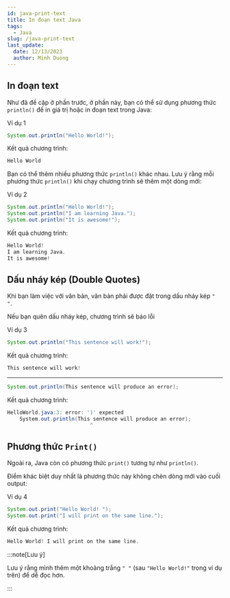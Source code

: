```yaml
---
id: java-print-text
title: In đoạn text Java
tags:
  - Java
slug: /java-print-text
last_update:
  date: 12/13/2023
  author: Minh Duong
---
```


## In đoạn text 

Như đã đề cập ở phần trước, ở phần này, bạn có thể sử dụng phương thức `println()` để in giá trị hoặc in đoạn text trong Java:


<p className="tw-text-2xl">Ví dụ 1</p>

```java
System.out.println("Hello World!");
```

Kết quả chương trình:

```powershell
Hello World
```

Bạn có thể thêm nhiều phương thức `println()` khác nhau. Lưu ý rằng mỗi phương thức `println()` khi chạy chương trình sẽ thêm một dòng mới:

<p className="tw-text-2xl">Ví dụ 2</p>

```java
System.out.println("Hello World!");
System.out.println("I am learning Java.");
System.out.println("It is awesome!");
```

Kết quả chương trình:

```powershell
Hello World!
I am learning Java.
It is awesome!
```

## Dấu nháy kép (Double Quotes)

Khi bạn làm việc với văn bản, văn bản phải được đặt trong dấu nháy kép `" "`.

Nếu bạn quên dấu nháy kép, chương trình sẽ báo lỗi

<p className="tw-text-2xl">Ví dụ 3</p>

```java
System.out.println("This sentence will work!");
```

Kết quả chương trình:
```powershell
This sentence will work!
```

---

```java
System.out.println(This sentence will produce an error);
```

Kết quả chương trình:
```powershell
HelloWorld.java:3: error: ')' expected
    System.out.println(This sentence will produce an error);
                           ^
```

## Phương thức `Print()`

Ngoài ra, Java còn có phương thức `print()` tương tự như `println()`.

Điểm khác biệt duy nhất là phương thức này không chèn dòng mới vào cuối output:

<p className="tw-text-2xl">Ví dụ 4</p>

```java
System.out.print("Hello World! ");
System.out.print("I will print on the same line.");
```

Kết quả chương trình:

```powershell
Hello World! I will print on the same line.
```

:::note[Lưu ý]

Lưu ý rằng mình thêm một khoảng trắng `" "` (sau `"Hello World!"` trong ví dụ trên) để dễ đọc hơn.

:::